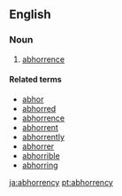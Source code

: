 ==English==

===Noun===
{{en-noun|abhorrencies}}
# {{obsolete}} [[abhorrence]]

====Related terms====
*[[abhor]]
*[[abhorred]]
*[[abhorrence]]
*[[abhorrent]]
*[[abhorrently]]
*[[abhorrer]]
*[[abhorrible]]
*[[abhorring]]

[[ja:abhorrency]]
[[pt:abhorrency]]